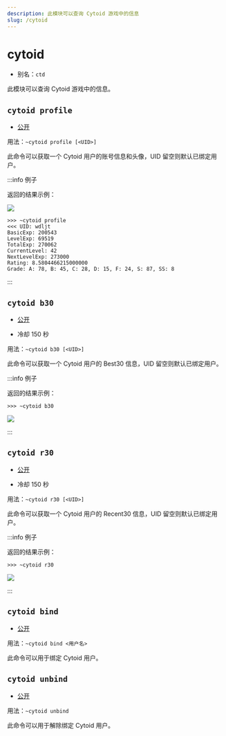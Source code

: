 ```yaml
---
description: 此模块可以查询 Cytoid 游戏中的信息
slug: /cytoid
---
```


# cytoid

- 别名：`ctd`

此模块可以查询 Cytoid 游戏中的信息。

## `cytoid profile`

- [公开](permissions) 

用法：`~cytoid profile [<UID>]`

此命令可以获取一个 Cytoid 用户的账号信息和头像，UID 留空则默认已绑定用户。

:::info 例子

返回的结果示例：

![](https://bot-cdn.teahouse.team/e/e9/Wdljt.jpg)

```
>>> ~cytoid profile
<<< UID: wdljt
BasicExp: 200543
LevelExp: 69519
TotalExp: 270062
CurrentLevel: 42
NextLevelExp: 273000
Rating: 8.5804466215000000
Grade: A: 78, B: 45, C: 28, D: 15, F: 24, S: 87, SS: 8
```

:::

## `cytoid b30`

- [公开](permissions) 

- 冷却 150 秒

用法：`~cytoid b30 [<UID>]`

此命令可以获取一个 Cytoid 用户的 Best30 信息，UID 留空则默认已绑定用户。

:::info 例子

返回的结果示例：

```
>>> ~cytoid b30
```

![](https://s1.ax1x.com/2023/09/02/pPBLmuj.png)

:::

## `cytoid r30`

- [公开](permissions)

- 冷却 150 秒

用法：`~cytoid r30 [<UID>]`

此命令可以获取一个 Cytoid 用户的 Recent30 信息，UID 留空则默认已绑定用户。

:::info 例子

返回的结果示例：

```
>>> ~cytoid r30
```

![](https://s1.ax1x.com/2023/09/02/pPBLnDs.png)

:::

## `cytoid bind`

- [公开](permissions)

用法：`~cytoid bind <用户名>`

此命令可以用于绑定 Cytoid 用户。

## `cytoid unbind`

- [公开](permissions)

用法：`~cytoid unbind`

此命令可以用于解除绑定 Cytoid 用户。